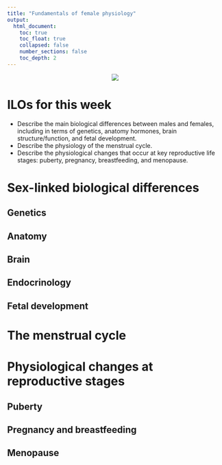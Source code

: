 ```yaml
---
title: "Fundamentals of female physiology"
output:
  html_document:
    toc: true
    toc_float: true
    collapsed: false
    number_sections: false
    toc_depth: 2
---
```

<center>
![](images/uterus_position.jpg)
</center>

# ILOs for this week

- Describe the main biological differences between males and females, including in terms of genetics, anatomy hormones, brain structure/function, and fetal development.
- Describe the physiology of the menstrual cycle.
- Describe the physiological changes that occur at key reproductive life stages: puberty, pregnancy, breastfeeding, and menopause.

# Sex-linked biological differences

## Genetics

## Anatomy

## Brain

## Endocrinology

## Fetal development

# The menstrual cycle

# Physiological changes at reproductive stages

## Puberty

## Pregnancy and breastfeeding

## Menopause
